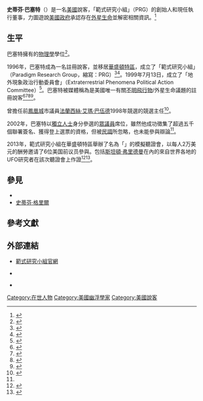 {{noteTA
| G1 = 美國總統
|1=zh-cn:斯坦顿; zh-tw:史丹頓; zh-hk:斯坦頓; zh-mo:斯坦頓;
|2=zh-cn:弗里德曼; zh-tw:佛烈德曼; zh-hk:弗里德曼; zh-mo:弗里德曼;
}}
{{Infobox officeholder
|姓名=史蒂芬·巴塞特
|原名=Stephen Bassett
|圖像=
|圖像說明=
|出生日期=<!-- {{birth date and age|YYYY|MM|DD}} -->
|出生地點=
|母校={{le|埃克德學院|Eckerd College}}
|國籍={{美國}}
|職業=說客
}}
'''史蒂芬·巴塞特'''（{{lang-en|Stephen Bassett}}）是一名[[美國|美國]]說客，「範式研究小組」（PRG）的創始人和現任執行董事，力圖遊說[[美國政府|美國政府]]承認存在[[外星生命|外星生命]]並解密相關資訊。<ref>{{Cite web|title=For UFO lobbyist, truth is out there|url=https://www.politico.com/story/2010/07/for-ufo-lobbyist-truth-is-out-there-039383|accessdate=2021-01-29|author=|date=2010-07-06|last=Lovley|first=Erika|publisher=POLITICO|language=en|archive-date=2021-02-03|archive-url=https://web.archive.org/web/20210203174707/https://www.politico.com/story/2010/07/for-ufo-lobbyist-truth-is-out-there-039383|dead-url=no}}</ref>

== 生平 ==
巴塞特擁有{{le|埃克德學院|Eckerd College}}的[[物理學|物理學]]學位<ref name=":0">{{Cite web|title=Stars Not Likely to Align for Unidentified Candidate Running on UFO Platform|url=https://cnsmaryland.org/2002/11/01/stars-not-likely-to-align-for-unidentified-candidate-running-on-ufo-platform/|accessdate=2021-01-29|date=2002-11-01|publisher=Capital News Service|language=en|archive-date=2021-02-03|archive-url=https://web.archive.org/web/20210203004028/https://cnsmaryland.org/2002/11/01/stars-not-likely-to-align-for-unidentified-candidate-running-on-ufo-platform/|dead-url=no}}</ref>。

1996年，巴塞特成為一名註冊說客，並移居[[華盛頓特區|華盛頓特區]]，成立了「範式研究小組」（Paradigm Research Group，縮寫：PRG）<ref>{{Cite web|title=UFO Lobbyists Are Trying to Get the Truth From Congress, and They're Winning|url=https://www.vice.com/en/article/gyz8x3/there-are-ufo-lobbyists-in-dc-and-lawmakers-are-apparently-listening|accessdate=2021-01-29|date=2019-10-05|publisher=VICE|language=en|archive-date=2021-02-24|archive-url=https://web.archive.org/web/20210224063141/https://www.vice.com/en/article/gyz8x3/there-are-ufo-lobbyists-in-dc-and-lawmakers-are-apparently-listening|dead-url=no}}</ref><ref>{{Cite web|title=Meet the Lobbyist Pressuring the US Gov’t to Disclose Extraterrestrial Activity|url=https://observer.com/2015/09/meet-the-lobbyist-pressuring-the-us-government-to-disclose-extraterrestrial-activity/|accessdate=2021-01-29|date=2015-09-16|work=Observer|language=en-US|archive-date=2021-02-08|archive-url=https://web.archive.org/web/20210208064615/https://observer.com/2015/09/meet-the-lobbyist-pressuring-the-us-government-to-disclose-extraterrestrial-activity/|dead-url=no}}</ref>。1999年7月13日，成立了「地外現象政治行動委員會」（Extraterrestrial Phenomena Political Action Committee）<ref>{{Cite web|title=The Making of an Exopolitical Activist|url=https://paradigmresearchgroup.org/bio/|accessdate=2021-01-29|publisher=Paradigm Research Group|language=en-US|archive-date=2021-02-03|archive-url=https://web.archive.org/web/20210203012612/https://paradigmresearchgroup.org/bio/|dead-url=no}}</ref>。巴塞特被媒體稱為是美國唯一有關[[不明飛行物|不明飛行物]]/外星生命議題的註冊說客<ref>{{Cite web|title=Why UFO activists are excited about another Clinton presidency|url=https://www.motherjones.com/politics/2015/04/hillary-clinton-ufo-aliens-podesta/|accessdate=2021-01-29|date=2015-04-03|last=Vicens|first=A. J.|publisher=Mother Jones|language=en-US|archive-date=2021-02-03|archive-url=https://web.archive.org/web/20210203041113/https://www.motherjones.com/politics/2015/04/hillary-clinton-ufo-aliens-podesta/|dead-url=no}}</ref><ref>{{Cite web|title=Could Vladimir Putin reveal aliens exist? Kremlin chief asked to lift 'truth embargo'|url=https://www.express.co.uk/news/weird/811855/Vladimir-Putin-aliens-exist-Steve-Bassett-Paridigm-Research-Group-Russia-UFO|accessdate=2021-01-29|date=2017-06-01|last=Austin|first=Jon|work=Express.co.uk|language=en|archive-date=2021-02-08|archive-url=https://web.archive.org/web/20210208033830/https://www.express.co.uk/news/weird/811855/Vladimir-Putin-aliens-exist-Steve-Bassett-Paridigm-Research-Group-Russia-UFO|dead-url=no}}</ref><ref>{{Cite web|title=EXCLUSIVE: Barack Obama 'on brink of revealing intelligent aliens visit Earth'|url=https://www.express.co.uk/news/weird/672284/EXCLUSIVE-Barack-Obama-on-brink-of-revealing-intelligent-aliens-visit-Earth|accessdate=2021-01-29|date=2016-05-20|last=Austin|first=Jon|work=Express.co.uk|language=en|archive-date=2021-02-27|archive-url=https://web.archive.org/web/20210227080432/https://www.express.co.uk/news/weird/672284/EXCLUSIVE-Barack-Obama-on-brink-of-revealing-intelligent-aliens-visit-Earth|dead-url=no}}</ref><ref>{{Cite web|title=Will Cameron reveal truth about aliens? Rare footage shows UK PM vow to open UFO files|url=https://www.express.co.uk/news/weird/676843/Will-Cameron-reveal-truth-about-aliens-Rare-footage-shows-UK-PM-vow-to-open-UFO-files|accessdate=2021-01-29|date=2016-06-04|last=Austin|first=Jon|work=Express.co.uk|language=en|archive-date=2021-02-01|archive-url=https://web.archive.org/web/20210201195253/https://www.express.co.uk/news/weird/676843/Will-Cameron-reveal-truth-about-aliens-Rare-footage-shows-UK-PM-vow-to-open-UFO-files|dead-url=no}}</ref>。

曾擔任前[[鳳凰城|鳳凰城]]市議員[[法蘭西絲·艾瑪·巴伍德|法蘭西絲·艾瑪·巴伍德]]1998年競選{{le|亞利桑那州州務卿|Secretary of State of Arizona}}的競選主任<ref>{{Cite news|url=https://www.latimes.com/archives/la-xpm-1998-jan-25-mn-11903-story.html|title=Arizona Political Race One for the ‘X-Files’|work=Los Angeles Times|date=1998-01-25|accessdate=2021-08-11|language=en|archiveurl=https://web.archive.org/web/20210804145140/https://www.latimes.com/archives/la-xpm-1998-jan-25-mn-11903-story.html|archivedate=2021-08-04|dead-url=no}}</ref>。

2002年，巴塞特以[[獨立人士|獨立人士]]身分參選{{link-en|馬里蘭州第八國會選區|Maryland's 8th congressional district}}的[[聯邦眾議員|眾議員]]席位，雖然他成功徵集了超過五千個聯署簽名、獲得登上選票的資格，但被[[民調|民調]]所忽略，也未能參與辯論<ref name=":0" />。

2013年，範式研究小組在華盛頓特區舉辦了名為「{{link-ja|公民揭秘聽證會|シチズンズ・ヒアリング・ディスクロージャー公聴会}}」的模擬聽證會，以每人2万美元的酬勞邀请了6位美国前议员參與。包括[[斯坦頓·弗里德曼|斯坦頓·弗里德曼]]在內的來自世界各地的UFO研究者在該次聽證會上作證<ref>{{cite news|author1=韩莎莎|title=美国组织花钱请前议员证明政府隐瞒与外星人接触|url=https://world.huanqiu.com/article/9CaKrnJAjVg|accessdate=2021-01-29|agency=人民網|publisher=環球網|date=2013-05-01|archive-date=2021-02-03|archive-url=https://web.archive.org/web/20210203151526/https://world.huanqiu.com/article/9CaKrnJAjVg|dead-url=no}}</ref><ref>{{Cite web|title=Former members of Congress hold weird faux UFO hearing in Washington, after the price is right|url=https://www.nydailynews.com/news/politics/ex-u-s-reps-hold-faux-ufo-hearing-price-article-1.1331805|accessdate=2021-01-29|author=|date=|last=Friedman|first=Dan|publisher=New York Daily News|language=en|archive-date=2021-02-08|archive-url=https://web.archive.org/web/20210208153523/https://www.nydailynews.com/news/politics/ex-u-s-reps-hold-faux-ufo-hearing-price-article-1.1331805|dead-url=no}}</ref>。

== 參見 ==

* {{link-ja|公民揭秘聽證會|シチズンズ・ヒアリング・ディスクロージャー公聴会}}
* [[史蒂芬·格里爾|史蒂芬·格里爾]]

== 參考文獻 ==
{{Reflist|2}}

== 外部連結 ==

* [https://paradigmresearchgroup.org/ 範式研究小組官網] {{Wayback|url=https://paradigmresearchgroup.org/ |date=20210227193833 }} {{en}}
* {{Twitter|SteveBassett}} {{en}}
* {{IMDb name|id=2264164}}

{{DEFAULTSORT:Bassett, Stephen}}
[[Category:在世人物|Category:在世人物]]
[[Category:美國幽浮學家|Category:美國幽浮學家]]
[[Category:美國說客|Category:美國說客]]